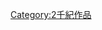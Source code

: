 {{Commons category|15th-century works}}

{{WorksInCentury|15|14|15|14|16}}
[[Category:2千紀作品|Category:2千紀作品]]